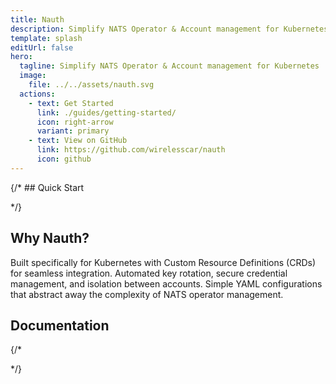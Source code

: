 ```yaml
---
title: Nauth
description: Simplify NATS Operator & Account management for Kubernetes
template: splash
editUrl: false
hero:
  tagline: Simplify NATS Operator & Account management for Kubernetes
  image:
    file: ../../assets/nauth.svg
  actions:
    - text: Get Started
      link: ./guides/getting-started/
      icon: right-arrow
      variant: primary
    - text: View on GitHub
      link: https://github.com/wirelesscar/nauth
      icon: github
---
```



{/* ## Quick Start

<CardGrid stagger>
  <LinkCard 
    title="Quick Start" 
    icon="rocket"
    href="./guides/quick-start/"
    description="Get up and running with Nauth in minutes. Perfect for testing and development environments."
  />
  
  <LinkCard 
    title="Complete Setup" 
    icon="open-book"
    href="./guides/installation/"
    description="Full installation guide with production-ready configurations and security best practices."
  />
  
  <LinkCard 
    title="User Management" 
    icon="users"
    href="./guides/user-management/"
    description="Create and manage NATS users with fine-grained permissions and access controls."
  />
  
  <LinkCard 
    title="Account Management" 
    icon="setting"
    href="./guides/account-management/"
    description="Configure NATS accounts, set limits, and organize your messaging infrastructure."
  />
</CardGrid> */}

## Why Nauth?

<CardGrid stagger>
  <Card title="Kubernetes Native">
    <IconKubernetes slot="icon" class="icon" size="1.333em" /> 
    Built specifically for Kubernetes with Custom Resource Definitions (CRDs) for seamless integration.
  </Card>
  
  <Card title="Secure by Default">
    <FluentColorShieldCheckmark48 slot="icon" class="icon" size="1.333em" />
    Automated key rotation, secure credential management, and isolation between accounts.
  </Card>
  
  <Card title="Easy to Use" icon="approve-check">
    Simple YAML configurations that abstract away the complexity of NATS operator management.
  </Card>
</CardGrid>

## Documentation

<CardGrid>
  <LinkCard 
    title="API Reference" 
    icon="document"
    href="./nauth/crds/"
    description="Complete API documentation for all Custom Resource Definitions."
  />
  
  {/* <LinkCard 
    title="Troubleshooting" 
    icon="warning"
    href="./guides/troubleshooting/"
    description="Common issues and their solutions to keep your NATS infrastructure running smoothly."
  />
  
  <LinkCard 
    title="Advanced Scenarios" 
    icon="rocket"
    href="./guides/advanced-scenarios/"
    description="Advanced configuration patterns and real-world deployment scenarios."
  /> */}
</CardGrid>